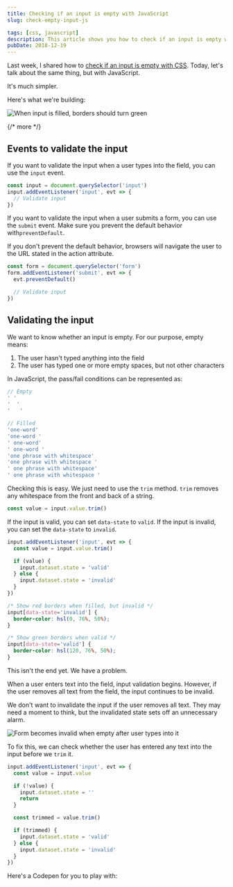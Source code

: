 ```yaml
---
title: Checking if an input is empty with JavaScript
slug: check-empty-input-js

tags: [css, javascript]
description: This article shows you how to check if an input is empty with JavaScript
pubDate: 2018-12-19
---
```


Last week, I shared how to [check if an input is empty with CSS][1]. Today, let's talk about the same thing, but with JavaScript.

It's much simpler.

Here's what we're building:

<Image
  src='/images/2018/empty-input-validation-js/check.gif'
  alt='When input is filled, borders should turn green'
/>

{/* more */}

## Events to validate the input

If you want to validate the input when a user types into the field, you can use the `input` event.

```js
const input = document.querySelector('input')
input.addEventListener('input', evt => {
  // Validate input
})
```

If you want to validate the input when a user submits a form, you can use the `submit` event. Make sure you prevent the default behavior with`preventDefault`.

If you don't prevent the default behavior, browsers will navigate the user to the URL stated in the action attribute.

```js
const form = document.querySelector('form')
form.addEventListener('submit', evt => {
  evt.preventDefault()

  // Validate input
})
```

## Validating the input

We want to know whether an input is empty. For our purpose, empty means:

1. The user hasn't typed anything into the field
2. The user has typed one or more empty spaces, but not other characters

In JavaScript, the pass/fail conditions can be represented as:

```js
// Empty
' '
'  '
'   '

// Filled
'one-word'
'one-word '
' one-word'
' one-word '
'one phrase with whitespace'
'one phrase with whitespace '
' one phrase with whitespace'
' one phrase with whitespace '
```

Checking this is easy. We just need to use the `trim` method. `trim` removes any whitespace from the front and back of a string.

```js
const value = input.value.trim()
```

If the input is valid, you can set `data-state` to `valid`. If the input is invalid, you can set the `data-state` to `invalid`.

```js
input.addEventListener('input', evt => {
  const value = input.value.trim()

  if (value) {
    input.dataset.state = 'valid'
  } else {
    input.dataset.state = 'invalid'
  }
})
```

```css
/* Show red borders when filled, but invalid */
input[data-state='invalid'] {
  border-color: hsl(0, 76%, 50%);
}

/* Show green borders when valid */
input[data-state='valid'] {
  border-color: hsl(120, 76%, 50%);
}
```

This isn't the end yet. We have a problem.

When a user enters text into the field, input validation begins. However, if the user removes all text from the field, the input continues to be invalid.

We don't want to invalidate the input if the user removes all text. They may need a moment to think, but the invalidated state sets off an unnecessary alarm.

<Image
  src='/images/2018/empty-input-validation-js/problem.gif'
  alt='Form becomes invalid when empty after user types into it'
/>

To fix this, we can check whether the user has entered any text into the input before we `trim` it.

```js
input.addEventListener('input', evt => {
  const value = input.value

  if (!value) {
    input.dataset.state = ''
    return
  }

  const trimmed = value.trim()

  if (trimmed) {
    input.dataset.state = 'valid'
  } else {
    input.dataset.state = 'invalid'
  }
})
```

Here's a Codepen for you to play with:

<Codepen height='476' hash='EObQpr' title='Empty validation with JavaScript' />

[1]: /blog/check-empty-input-css 'Checking if an input is empty with CSS'
